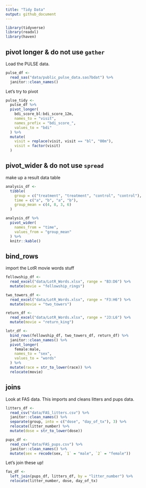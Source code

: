 ```yaml
---
title: "Tidy Data"
output: github_document
---
```


```r
library(tidyverse)
library(readxl)
library(haven)
```

## pivot longer & do not use `gather`

Load the PULSE data.

```r
pulse_df <- 
  read_sas("data/public_pulse_data.sas7bdat") %>% 
  janitor::clean_names()
```

Let's try to pivot

```r
pulse_tidy <- 
  pulse_df %>% 
  pivot_longer(
    bdi_score_bl:bdi_score_12m,
    names_to = "visit",
    names_prefix = "bdi_score_",
    values_to = "bdi"
  ) %>% 
  mutate(
    visit = replace(visit, visit == "bl", "00m"),
    visit = factor(visit)
  )
```


## pivot_wider & do not use `spread`

make up a result data table

```r
analysis_df <- 
  tibble(
    group = c("treatment", "treatment", "control", "control"),
    time = c("a", "b", "a", "b"),
    group_mean = c(4, 8, 3, 6)
  )

analysis_df %>% 
  pivot_wider(
    names_from = "time",
    values_from = "group_mean"
  ) %>% 
  knitr::kable()
```


## bind_rows

import the LotR movie words stuff

```r
fellowship_df <- 
  read_excel("data/LotR_Words.xlsx", range = "B3:D6") %>% 
  mutate(movie = "fellowship_rings")

two_towers_df <- 
  read_excel("data/LotR_Words.xlsx", range = "F3:H6") %>% 
  mutate(movie = "two_towers")

return_df <- 
  read_excel("data/LotR_Words.xlsx", range = "J3:L6") %>% 
  mutate(movie = "return_king")

lotr_df <- 
  bind_rows(fellowship_df, two_towers_df, return_df) %>% 
  janitor::clean_names() %>% 
  pivot_longer(
    female:male,
    names_to = "sex",
    values_to = "words"
  ) %>% 
  mutate(race = str_to_lower(race)) %>% 
  relocate(movie)
```


## joins

Look at FAS data. This imports and cleans litters and pups data.

```r
litters_df <- 
  read_csv("data/FAS_litters.csv") %>% 
  janitor::clean_names() %>% 
  separate(group, into = c("dose", "day_of_tx"), 3) %>% 
  relocate(litter_number) %>% 
  mutate(dose = str_to_lower(dose))

pups_df <- 
  read_csv("data/FAS_pups.csv") %>% 
  janitor::clean_names() %>% 
  mutate(sex = recode(sex, `1` = "male", `2` = "female"))
```

Let's join these up!

```r
fas_df <- 
  left_join(pups_df, litters_df, by = "litter_number") %>% 
  relocate(litter_number, dose, day_of_tx)
```

